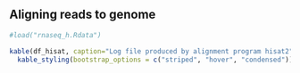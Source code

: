 ## Aligning reads to genome

```r
#load("rnaseq_h.Rdata")

kable(df_hisat, caption="Log file produced by alignment program hisat2") %>%
  kable_styling(bootstrap_options = c("striped", "hover", "condensed"))
```